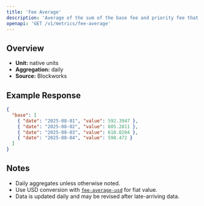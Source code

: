 ```yaml
---
title: 'Fee Average'
description: 'Average of the sum of the base fee and priority fee that day in native chain token'
openapi: 'GET /v1/metrics/fee-average'
---
```


## Overview

- **Unit:** native units
- **Aggregation:** daily
- **Source:** Blockworks



## Example Response

```json
{
  "base": [
    { "date": "2025-08-01", "value": 592.3947 },
    { "date": "2025-08-02", "value": 605.2811 },
    { "date": "2025-08-03", "value": 618.0204 },
    { "date": "2025-08-04", "value": 598.472 }
  ]
}
```

## Notes
- Daily aggregates unless otherwise noted.
- Use USD conversion with [`fee-average-usd`](/api-reference/metrics/base/fee-average-usd) for fiat value.
- Data is updated daily and may be revised after late-arriving data.
